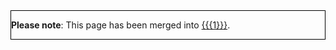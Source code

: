<div style='border: 1px black solid;'>

'''Please note''': This page has been merged into [[{{{1}}}]].

</div>